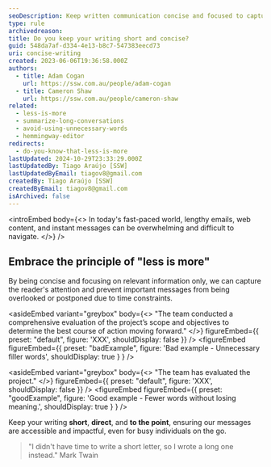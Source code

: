 ```yaml
---
seoDescription: Keep written communication concise and focused to capture readers' attention, prevent messages from being overlooked, and ensure accessibility for busy individuals.
type: rule
archivedreason:
title: Do you keep your writing short and concise?
guid: 548da7af-d334-4e13-b8c7-547383eecd73
uri: concise-writing
created: 2023-06-06T19:36:58.000Z
authors:
  - title: Adam Cogan
    url: https://ssw.com.au/people/adam-cogan
  - title: Cameron Shaw
    url: https://ssw.com.au/people/cameron-shaw
related:
  - less-is-more
  - summarize-long-conversations
  - avoid-using-unnecessary-words
  - hemmingway-editor
redirects:
  - do-you-know-that-less-is-more
lastUpdated: 2024-10-29T23:33:29.000Z
lastUpdatedBy: Tiago Araújo [SSW]
lastUpdatedByEmail: tiagov8@gmail.com
createdBy: Tiago Araújo [SSW]
createdByEmail: tiagov8@gmail.com
isArchived: false
---
```


<introEmbed
  body={<>
In today's fast-paced world, lengthy emails, web content, and instant messages can be overwhelming and difficult to navigate.
  </>}
/>
## Embrace the principle of "less is more"

By being concise and focusing on relevant information only, we can capture the reader's attention and prevent important messages from being overlooked or postponed due to time constraints.

<asideEmbed
  variant="greybox"
  body={<>
    "The team conducted a comprehensive evaluation of the project’s scope and objectives to determine the best course of action moving forward."
  </>}
  figureEmbed={{
    preset: "default",
    figure: 'XXX',
    shouldDisplay: false
  }}
/>
<figureEmbed figureEmbed={{
  preset: "badExample",
  figure: 'Bad example - Unnecessary filler words',
  shouldDisplay: true
} } />


<asideEmbed
  variant="greybox"
  body={<>
    "The team has evaluated the project."
  </>}
  figureEmbed={{
    preset: "default",
    figure: 'XXX',
    shouldDisplay: false
  }}
/>
<figureEmbed figureEmbed={{
  preset: "goodExample",
  figure: 'Good example - Fewer words without losing meaning.',
  shouldDisplay: true
} } />


Keep your writing **short**, **direct**, and **to the point**, ensuring our messages are accessible and impactful, even for busy individuals on the go.

> "I didn't have time to write a short letter, so I wrote a long one instead."
> Mark Twain
